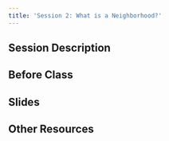 ```yaml
---
title: 'Session 2: What is a Neighborhood?'
---
```


## Session Description

## Before Class

## Slides

## Other Resources
